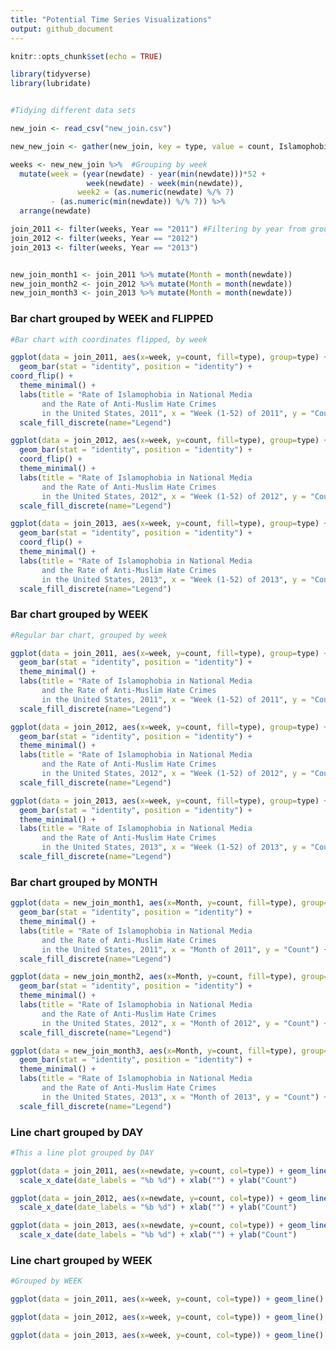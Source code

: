 ```yaml
---
title: "Potential Time Series Visualizations"
output: github_document
---
```


```r
knitr::opts_chunk$set(echo = TRUE)

library(tidyverse)
library(lubridate)



```


```r

#Tidying different data sets

new_join <- read_csv("new_join.csv")

new_new_join <- gather(new_join, key = type, value = count, Islamophobia, Anti_Muslim) #Creating "type" variable to plot both sets of data in one visualization

weeks <- new_new_join %>%  #Grouping by week
  mutate(week = (year(newdate) - year(min(newdate)))*52 + 
                 week(newdate) - week(min(newdate)),
               week2 = (as.numeric(newdate) %/% 7) 
         - (as.numeric(min(newdate)) %/% 7)) %>%
  arrange(newdate)

join_2011 <- filter(weeks, Year == "2011") #Filtering by year from grouped weeks data
join_2012 <- filter(weeks, Year == "2012")
join_2013 <- filter(weeks, Year == "2013")


new_join_month1 <- join_2011 %>% mutate(Month = month(newdate))
new_join_month2 <- join_2012 %>% mutate(Month = month(newdate))
new_join_month3 <- join_2013 %>% mutate(Month = month(newdate))

```

### Bar chart grouped by WEEK and FLIPPED

```r

#Bar chart with coordinates flipped, by week

ggplot(data = join_2011, aes(x=week, y=count, fill=type), group=type) + 
  geom_bar(stat = "identity", position = "identity") +
coord_flip() +
  theme_minimal() +
  labs(title = "Rate of Islamophobia in National Media 
       and the Rate of Anti-Muslim Hate Crimes 
       in the United States, 2011", x = "Week (1-52) of 2011", y = "Count") + 
  scale_fill_discrete(name="Legend")

ggplot(data = join_2012, aes(x=week, y=count, fill=type), group=type) + 
  geom_bar(stat = "identity", position = "identity") +
  coord_flip() +
  theme_minimal() +
  labs(title = "Rate of Islamophobia in National Media 
       and the Rate of Anti-Muslim Hate Crimes 
       in the United States, 2012", x = "Week (1-52) of 2012", y = "Count") + 
  scale_fill_discrete(name="Legend")

ggplot(data = join_2013, aes(x=week, y=count, fill=type), group=type) + 
  geom_bar(stat = "identity", position = "identity") +
  coord_flip() +
  theme_minimal() +
  labs(title = "Rate of Islamophobia in National Media 
       and the Rate of Anti-Muslim Hate Crimes 
       in the United States, 2013", x = "Week (1-52) of 2013", y = "Count") + 
  scale_fill_discrete(name="Legend")
```


### Bar chart grouped by WEEK


```r

#Regular bar chart, grouped by week

ggplot(data = join_2011, aes(x=week, y=count, fill=type), group=type) + 
  geom_bar(stat = "identity", position = "identity") +
  theme_minimal() +
  labs(title = "Rate of Islamophobia in National Media 
       and the Rate of Anti-Muslim Hate Crimes 
       in the United States, 2011", x = "Week (1-52) of 2011", y = "Count") + 
  scale_fill_discrete(name="Legend")

ggplot(data = join_2012, aes(x=week, y=count, fill=type), group=type) + 
  geom_bar(stat = "identity", position = "identity") +
  theme_minimal() +
  labs(title = "Rate of Islamophobia in National Media 
       and the Rate of Anti-Muslim Hate Crimes 
       in the United States, 2012", x = "Week (1-52) of 2012", y = "Count") + 
  scale_fill_discrete(name="Legend")

ggplot(data = join_2013, aes(x=week, y=count, fill=type), group=type) + 
  geom_bar(stat = "identity", position = "identity") +
  theme_minimal() +
  labs(title = "Rate of Islamophobia in National Media 
       and the Rate of Anti-Muslim Hate Crimes 
       in the United States, 2013", x = "Week (1-52) of 2013", y = "Count") + 
  scale_fill_discrete(name="Legend")

```

### Bar chart grouped by MONTH

```r

ggplot(data = new_join_month1, aes(x=Month, y=count, fill=type), group=type) + 
  geom_bar(stat = "identity", position = "identity") +
  theme_minimal() +
  labs(title = "Rate of Islamophobia in National Media 
       and the Rate of Anti-Muslim Hate Crimes 
       in the United States, 2011", x = "Month of 2011", y = "Count") + 
  scale_fill_discrete(name="Legend")

ggplot(data = new_join_month2, aes(x=Month, y=count, fill=type), group=type) + 
  geom_bar(stat = "identity", position = "identity") +
  theme_minimal() +
  labs(title = "Rate of Islamophobia in National Media 
       and the Rate of Anti-Muslim Hate Crimes 
       in the United States, 2012", x = "Month of 2012", y = "Count") + 
  scale_fill_discrete(name="Legend")

ggplot(data = new_join_month3, aes(x=Month, y=count, fill=type), group=type) + 
  geom_bar(stat = "identity", position = "identity") +
  theme_minimal() +
  labs(title = "Rate of Islamophobia in National Media 
       and the Rate of Anti-Muslim Hate Crimes 
       in the United States, 2013", x = "Month of 2013", y = "Count") + 
  scale_fill_discrete(name="Legend")
```



### Line chart grouped by DAY 

```r

#This a line plot grouped by DAY

ggplot(data = join_2011, aes(x=newdate, y=count, col=type)) + geom_line() +
  scale_x_date(date_labels = "%b %d") + xlab("") + ylab("Count")

ggplot(data = join_2012, aes(x=newdate, y=count, col=type)) + geom_line() +
  scale_x_date(date_labels = "%b %d") + xlab("") + ylab("Count")

ggplot(data = join_2013, aes(x=newdate, y=count, col=type)) + geom_line() +
  scale_x_date(date_labels = "%b %d") + xlab("") + ylab("Count")
```


### Line chart grouped by WEEK
```r

#Grouped by WEEK

ggplot(data = join_2011, aes(x=week, y=count, col=type)) + geom_line() 

ggplot(data = join_2012, aes(x=week, y=count, col=type)) + geom_line() 

ggplot(data = join_2013, aes(x=week, y=count, col=type)) + geom_line() 

```




